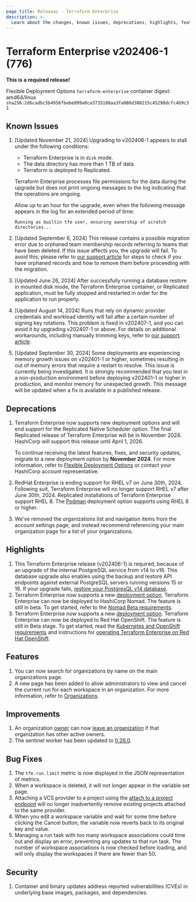 ```yaml
---
page_title: Releases - Terraform Enterprise
description: >-
  Learn about the changes, known issues, deprecations, highlights, features, improvements, bug fixes, and security fixes for the v202406-1 (776) release.
---
```


# Terraform Enterprise v202406-1 (776)

**This is a required release!**

Flexible Deployment Options `terraform-enterprise` container digest: amd64/linux `sha256:2d6cadbc5b4956fbebe899a0ca3735108aa3fa086d380215c45298dcfc4b9c31`

## Known Issues
1. [Updated November 21, 2024] Upgrading to v202406-1 appears to stall under the following conditions:

   - Terraform Enterprise is in `disk` mode. 
   - The data directory has more than 1 TB of data. 
   - Terraform is deployed to Replicated.
  
   Terraform Enterprise processes file permissions for the data during the upgrade but does not print ongoing messages to the log indicating that the operations are ongoing. 
   
   Allow up to an hour for the upgrade, even when the following message appears in the log for an extended period of time: 
   
   `Running as builtin tfe user, ensuring ownership of scratch directories...`        

1. [Updated September 6, 2024] This release contains a possible migration error due to orphaned team membership records referring to teams that have been deleted. If this issue affects you, the upgrade will fail. To avoid this, please refer to [our support article](https://support.hashicorp.com/hc/en-us/articles/33051539466643-Terraform-Enterprise-version-upgrade-to-v202406-1-776-fails-with-ForeignKeyViolation) for steps to check if you have orphaned records and how to remove them before proceeding with the migration.
1. [Updated June 26, 2024] After successfully running a database restore in mounted disk mode, the Terraform Enterprise container, or Replicated application, must be fully stopped and restarted in order for the application to run properly.
1. [Updated August 14, 2024] Runs that rely on dynamic provider credentials and workload identity will fail after a certain number of signing key rotations. This problem is fixed in v202407-1, and you can avoid it by upgrading v202407-1 or above. For details on additional workarounds, including manually trimming keys, refer to [our support article](https://support.hashicorp.com/hc/en-us/articles/31715716966419-Issue-with-OIDC-Vault-key-rotation-mechanism-to-incorrectly-identify-the-newest-signing-key).
1. [Updated September 30, 2024] Some deployments are experiencing memory growth issues on v202401-1 or higher, sometimes resulting in out of memory errors that require a restart to resolve. This issue is currently being investigated. It is strongly recommended that you test in a non-production environment before deploying v202401-1 or higher in production, and monitor memory for unexpected growth. This message will be updated when a fix is available in a published release.

## Deprecations
1. Terraform Enterprise now supports new deployment options and will end support for the Replicated Native Scheduler option. The final Replicated release of Terraform Enterprise will be in November 2024. HashiCorp will support this release until April 1, 2026.

    To continue receiving the latest features, fixes, and security updates, migrate to a new deployment option by **November 2024**. For more information, refer to [Flexible Deployment Options](/terraform/enterprise/v202406-1/flexible-deployments/) or contact your HashiCorp account representative.
1. RedHat Enterprise is ending support for RHEL v7 on June 30th, 2024. Following suit, Terraform Enterprise will no longer support RHEL v7 after June 30th, 2024. Replicated installations of Terraform Enterprise support RHEL 8. The [Podman](/terraform/enterprise/flexible-deployments/install/podman/requirements) deployment option supports using RHEL 8 or higher.
1. We've removed the organizations list and navigation items from the account settings page, and instead recommend referencing your main organization page for a list of your organizations.

## Highlights
1. This Terraform Enterprise release (v202406-1) is required, because of an upgrade of the internal PostgreSQL service from v14 to v16. This database upgrade also enables using the backup and restore API endpoints against external PostgreSQL servers running versions 15 or 16. If your upgrade fails, [restore your PostgresQL v14 database](https://support.hashicorp.com/hc/en-us/articles/29408234918035-Terraform-Enterprise-Mounted-Disk-PostgreSQL-Database-Upgrade-from-v14-to-v16).
1. Terraform Enterprise now supports a new [deployment option](/terraform/enterprise/v202406-1/flexible-deployments). Terraform Enterprise can now be deployed to HashiCorp Nomad. The feature is still in beta. To get started, refer to the [Nomad Beta requirements](/terraform/enterprise/v202406-1/flexible-deployments/install/nomad/requirements).
1. Terraform Enterprise now supports a new [deployment option](/terraform/enterprise/v202406-1/flexible-deployments). Terraform Enterprise can now be deployed to Red Hat OpenShift. The feature is still in Beta stage. To get started, read the [Kubernetes and OpenShift requirements](/terraform/enterprise/v202406-1/flexible-deployments/install/kubernetes/requirements) and instructions for [operating Terraform Enterprise on Red Hat OpenShift](/terraform/enterprise/v202406-1/flexible-deployments/install/kubernetes/openshift).

## Features
1. You can now search for organizations by name on the main organizations page.
1. A new page has been added to allow administrators to view and cancel the current run for each workspace in an organization. For more information, refer to [Organizations](/terraform/enterprise/v202406-1/users-teams-organizations/organizations#runs).

## Improvements
1. An organization [owner](/terraform/enterprise/v202406-1/users-teams-organizations/permissions#organization-owners) can now [leave an organization](/terraform/enterprise/v202406-1/users-teams-organizations/users#organizations) if that organization has other active owners.
1. The sentinel worker has been updated to [0.26.0](/sentinel/docs/changelog#0-26-0-may-15-2024).

## Bug Fixes
1. The `tfe.run.limit` metric is now displayed in the JSON representation of metrics.
1. When a workspace is deleted, it will not longer appear in the variable set page.
1. Attaching a VCS provider to a project using the [attach to a project endpoint](/terraform/enterprise/v202406-1/api-docs/oauth-clients#attach-to-a-project) will no longer inadvertently remove existing projects attached to the same provider.
1. When you edit a workspace variable and wait for some time before clicking the Cancel button, the variable now reverts back to its original key and value.
1. Managing a run task with too many workspace associations could time out and display an error, preventing any updates to that run task. The number of workspace associations is now checked before loading, and will only display the workspaces if there are fewer than 50.

## Security
1. Container and binary updates address reported vulnerabilities (CVEs) in underlying base images, packages, and dependencies.
